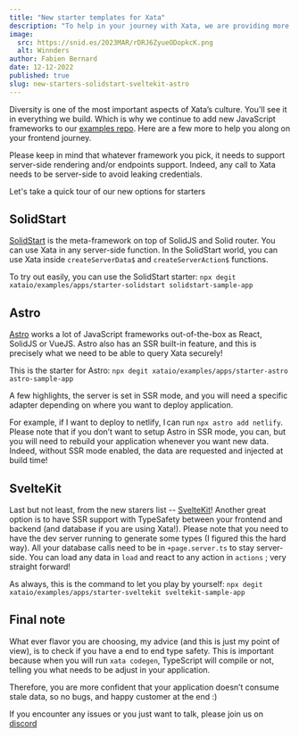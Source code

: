 ```yaml
---
title: "New starter templates for Xata"
description: "To help in your journey with Xata, we are providing more and more starters! Today will be about SolidStart, Astro, and SvelteKit. Have fun!"
image:
  src: https://snid.es/2023MAR/rDRJ6ZyueODopkcK.png
  alt: Winnders
author: Fabien Bernard
date: 12-12-2022
published: true
slug: new-starters-solidstart-sveltekit-astro
---
```


Diversity is one of the most important aspects of Xata’s culture. You'll see it in everything we build. Which is why we continue to add new JavaScript frameworks to our [examples repo](https://github.com/xataio/examples). Here are a few more to help you along on your frontend journey.

Please keep in mind that whatever framework you pick, it needs to support server-side rendering and/or endpoints support. Indeed, any call to Xata needs to be server-side to avoid leaking credentials.

Let's take a quick tour of our new options for starters

## SolidStart

[SolidStart](https://start.solidjs.com/getting-started/what-is-solidstart) is the meta-framework on top of SolidJS and Solid router. You can use Xata in any server-side function. In the SolidStart world, you can use Xata inside `createServerData$` and `createServerAction$` functions.

To try out easily, you can use the SolidStart starter: `npx degit xataio/examples/apps/starter-solidstart solidstart-sample-app`

## Astro

[Astro](https://astro.build/) works a lot of JavaScript frameworks out-of-the-box as React, SolidJS or VueJS. Astro also has an SSR built-in feature, and this is precisely what we need to be able to query Xata securely!

This is the starter for Astro: `npx degit xataio/examples/apps/starter-astro astro-sample-app`

A few highlights, the server is set in SSR mode, and you will need a specific adapter depending on where you want to deploy application.

For example, if I want to deploy to netlify, I can run `npx astro add netlify`. Please note that if you don’t want to setup Astro in SSR mode, you can, but you will need to rebuild your application whenever you want new data. Indeed, without SSR mode enabled, the data are requested and injected at build time!

## SvelteKit

Last but not least, from the new starers list -- [SvelteKit](https://kit.svelte.dev/)! Another great option is to have SSR support with TypeSafety between your frontend and backend (and database if you are using Xata!).
Please note that you need to have the dev server running to generate some types (I figured this the hard way).
All your database calls need to be in `+page.server.ts` to stay server-side. You can load any data in `load` and react to any action in `actions` ; very straight forward!

As always, this is the command to let you play by yourself:
`npx degit xataio/examples/apps/starter-sveltekit sveltekit-sample-app`

## Final note

What ever flavor you are choosing, my advice (and this is just my point of view), is to check if you have a end to end type safety. This is important because when you will run `xata codegen`, TypeScript will compile or not, telling you what needs to be adjust in your application.

Therefore, you are more confident that your application doesn’t consume stale data, so no bugs, and happy customer at the end :)

If you encounter any issues or you just want to talk, please join us on [discord](https://xata.io/discord)
